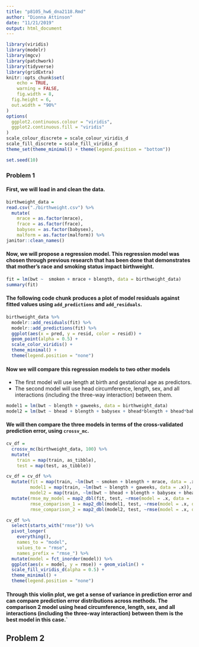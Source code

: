 ```yaml
---
title: "p8105_hw6_dna2118.Rmd"
author: "Dionna Attinson"
date: "11/21/2019"
output: html_document
---
```


```r
library(viridis)
library(modelr)
library(mgcv)
library(patchwork)
library(tidyverse)
library(gridExtra)
knitr::opts_chunk$set(
	echo = TRUE,
	warning = FALSE,
	fig.width = 8, 
  fig.height = 6,
  out.width = "90%"
)
options(
  ggplot2.continuous.colour = "viridis",
  ggplot2.continuous.fill = "viridis"
)
scale_colour_discrete = scale_colour_viridis_d
scale_fill_discrete = scale_fill_viridis_d
theme_set(theme_minimal() + theme(legend.position = "bottom"))

set.seed(10)
```

### Problem 1
#### First, we will load in and clean the data. 
```r
birthweight_data = 
read.csv("./birthweight.csv") %>% 
  mutate(
    mrace = as.factor(mrace), 
    frace = as.factor(frace),
    babysex = as.factor(babysex), 
    malform = as.factor(malform)) %>% 
janitor::clean_names()
```
#### Now, we will propose a regression model. This regression model was chosen through previous research that has been done that demonstrates that mother's race and smoking status impact birthweight. 
```r
fit = lm(bwt ~  smoken + mrace + blength, data = birthweight_data)
summary(fit)
```
#### The following code chunk produces a plot of model residuals against fitted values using `add_predictions` and `add_residuals`. 
```r
birthweight_data %>% 
  modelr::add_residuals(fit) %>% 
  modelr::add_predictions(fit) %>% 
  ggplot(aes(x = pred, y = resid, color = resid)) +
  geom_point(alpha = 0.5) + 
  scale_color_viridis() +
  theme_minimal() +
  theme(legend.position = "none")
```


#### Now we will compare this regression models to two other models
* The first model will use length at birth and gestational age as predictors.
* The second model will use head circumference, length, sex, and all interactions (including the three-way interaction) between them. 
```r
model1 = lm(bwt ~ blength + gaweeks, data = birthweight_data)
model2 = lm(bwt ~ bhead + blength + babysex + bhead*blength + bhead*babysex + babysex*blength + bhead*blength*babysex, data = birthweight_data)
```

#### We will then compare the three models in terms of the cross-validated prediction error, using `crossv_mc`.
```r
cv_df = 
  crossv_mc(birthweight_data, 100) %>% 
  mutate(
    train = map(train, as_tibble),
    test = map(test, as_tibble))
```

```r
cv_df = cv_df %>%
  mutate(fit = map(train, ~lm(bwt ~ smoken + blength + mrace, data = .x)),
         model1 = map(train, ~lm(bwt ~ blength + gaweeks, data = .x)),
         model2 = map(train, ~lm(bwt ~ bhead + blength + babysex + bhead*blength + blength*babysex + babysex*bhead + bhead*blength*babysex, data = .x))) %>% 
  mutate(rmse_my_model = map2_dbl(fit, test, ~rmse(model = .x, data = .y)),
         rmse_comparison_1 = map2_dbl(model1, test, ~rmse(model = .x, data = .y)),
         rmse_comparison_2 = map2_dbl(model2, test, ~rmse(model = .x, data = .y)))
```

```r
cv_df %>% 
  select(starts_with("rmse")) %>% 
  pivot_longer(
    everything(),
    names_to = "model", 
    values_to = "rmse",
    names_prefix = "rmse_") %>% 
  mutate(model = fct_inorder(model)) %>% 
  ggplot(aes(x = model, y = rmse)) + geom_violin() + 
  scale_fill_viridis_d(alpha = 0.5) + 
  theme_minimal() + 
  theme(legend.position = "none")
```

#### Through this violin plot, we get a sense of variance in prediction error and can compare prediction error distributions across methods. The comparison 2 model using head circumference, length, sex, and all interactions (including the three-way interaction) between them is the best model in this case.`

## Problem 2 
